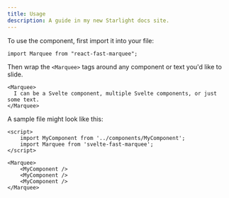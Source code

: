 ```yaml
---
title: Usage
description: A guide in my new Starlight docs site.
---
```


To use the component, first import it into your file:

```svelte
import Marquee from "react-fast-marquee";
```

Then wrap the `<Marquee>` tags around any component or text you'd like to slide.

```svelte
<Marquee>
  I can be a Svelte component, multiple Svelte components, or just some text.
</Marquee>
```

A sample file might look like this:

```svelte
<script>
    import MyComponent from '../components/MyComponent';
    import Marquee from 'svelte-fast-marquee';
</script>

<Marquee>
    <MyComponent />
    <MyComponent />
    <MyComponent />
</Marquee>
```
